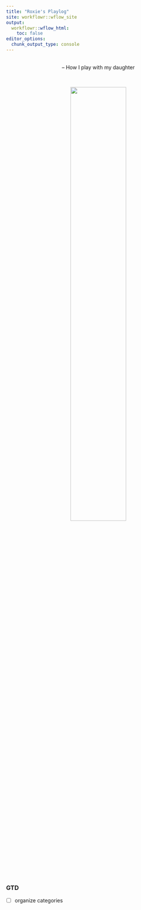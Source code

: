 ```yaml
---
title: "Roxie's Playlog"
site: workflowr::wflow_site
output:
  workflowr::wflow_html:
    toc: false
editor_options:
  chunk_output_type: console
---
```


\
<center>
  -- How I play with my daughter
</center>
\

<p align="center">
  <img src="https://raw.githubusercontent.com/chenh19/Roxie/main/src/Images/cover.jpg" width=55%>
</p>

### GTD

- [ ] organize categories

